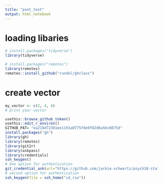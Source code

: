 ```yaml
---
title: "pset_test"
output: html_notebook
---
```


# loading libaries
```r
# install.packages("tidyverse")
library(tidyverse)

# install.packages("remotes")
library(remotes)
remotes::install_github("rundel/ghclass")
```

# create vector
```r
my_vector <- c(2, 4, 6)
# print your vector
```

```r
usethis::browse_github_token()
usethis::edit_r_environ()
GITHUB_PAT= "ea218d72381ee1191a0775f8e9f82d6a56c0875d"
install.packages("gh")
library(gh)
library(remotes)
library(git2r)
library(askpass)
library(credentials)
ssh_keygen()
# One option for authentication
git_credential_ask(url="https://github.com/jackie-schwartz/psych10-stats60")
# second option for authentication
ssh_keygen(file = ssh_home("id_rsa"))
```


